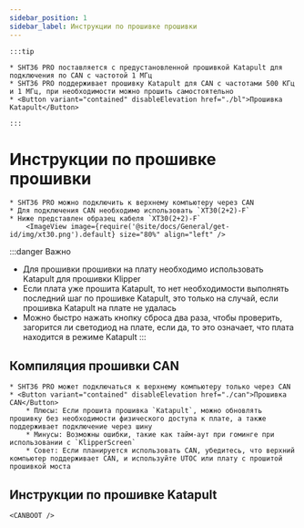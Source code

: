 ```yaml
---
sidebar_position: 1
sidebar_label: Инструкции по прошивке прошивки
---
```





    :::tip

    * SHT36 PRO поставляется с предустановленной прошивкой Katapult для подключения по CAN с частотой 1 МГц
    * SHT36 PRO поддерживает прошивку Katapult для CAN с частотами 500 КГц и 1 МГц, при необходимости можно прошить самостоятельно
    * <Button variant="contained" disableElevation href="./bl">Прошивка Katapult</Button>

    :::

# Инструкции по прошивке прошивки

    * SHT36 PRO можно подключить к верхнему компьютеру через CAN
    * Для подключения CAN необходимо использовать `XT30(2+2)-F`
    * Ниже представлен образец кабеля `XT30(2+2)-F`
        <ImageView image={require('@site/docs/General/get-id/img/xt30.png').default} size="80%" align="left" />

:::danger Важно
* Для прошивки прошивки на плату необходимо использовать Katapult для прошивки Klipper
* Если плата уже прошита Katapult, то нет необходимости выполнять последний шаг по прошивке Katapult, это только на случай, если прошивка Katapult на плате не удалась
* Можно быстро нажать кнопку сброса два раза, чтобы проверить, загорится ли светодиод на плате, если да, то это означает, что плата находится в режиме Katapult
:::

## Компиляция прошивки CAN

    * SHT36 PRO может подключаться к верхнему компьютеру только через CAN
    * <Button variant="contained" disableElevation href="./can">Прошивка CAN</Button>
        * Плюсы: Если прошита прошивка `Katapult`, можно обновлять прошивку без необходимости физического доступа к плате, а также поддерживает подключение через шину
        * Минусы: Возможны ошибки, такие как тайм-аут при гоминге при использовании с `KlipperScreen`
        * Совет: Если планируется использовать CAN, убедитесь, что верхний компьютер поддерживает CAN, и используйте UTOC или плату с прошитой прошивкой моста

## Инструкции по прошивке Katapult
    
    <CANBOOT />
